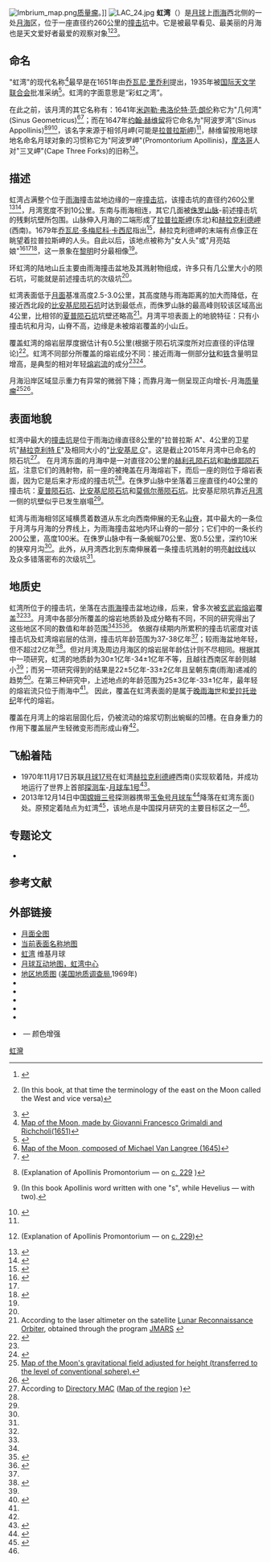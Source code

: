 {{Infobox Lunar mare
|name=虹灣
|image=[[Image:Wac_sinus_iridum300m.png|240px]]
|caption=[[月球勘測軌道飛行器|月球勘測軌道飛行器]]拍攝
|latitude=44.1
|N_or_S=N
|longitude=31.5
|E_or_W=W
|diameter=236公里
|eponym=彩虹海灣
}}
{{Location map
| {{Moon}}
| width      = 245
| float      = right
| border     = none
| caption    = 虹湾所处[[月球正面|月球正面]]的位置
| alt        = 虹湾的位置
| AlternativeMap =Moon_nearside_LRO_color_mosaic_(bright).png
| mark       = Flashspot.gif
| marksize   = 11
| lat_deg    = 64.1
| lat_dir    = N
| lon_deg    = 66
| lon_dir    = W
}}
[[Image:Imbrium_map.png|thumb]][[质量瘤|质量瘤]]。]]
[[Image:LAC_24.jpg|thumb]]
'''虹湾'''（{{lang-la|Sinus Iridum}}）是[[月球|月球]]上[[雨海|雨海]]西北侧的一处[[月海|月海]]区，位于一座直径约260公里的[[撞击坑|撞击坑]]中。它是被最早看见、最美丽的月海也是天文爱好者最爱的观察对象<ref name=Wlasuk_2000>{{cite book
 |title   =Observing the Moon
 |volume  =1
 |url     =http://books.google.com/books?id=TWtLIOlPwS4C&pg=PT89&dq=Iridum
 |author  =Wlasuk P. T.
 |date    =2000
 |publisher  =Springer Science & Business Media
 |pages       =78–79
 |isbn        =978-1-852-33193-1
}}</ref><ref name=Elger_1895>{{cite book
 |title      =The Moon. A Full Description and Map of its Principal Physical Features
 |author     =Elger T. G.
 |location   =London
 |publisher  =Georg Philip & Son
 |date       =1895
 |url        =http://archive.org/stream/moonfulldescript00elgeuoft#page/80/mode/1up
 |pages      =18, 80–81
}} (In this book, at that time the terminology of the east on the Moon called the West and vice versa)</ref><ref name=Dutch_2007>{{cite web
 |url         = http://www.uwgb.edu/dutchs/GeolColBk/SinusIridium.HTM
 |title       = Sinus Iridium, Moon
 |author      = Steven Dutch
 |publisher   = University of Wisconsin-Green Bay
 |date        = 2007-12-17
 |accessdate  = 2015-06-09
 |archiveurl  = https://archive.is/20130305220928/http://www.uwgb.edu/dutchs/GeolColBk/SinusIridium.HTM
 |archivedate = 2013-03-05
 |deadurl     = yes
}}</ref>。

==命名==
"虹湾"的现代名称<ref>[[:commons:File:Riccioli1651MoonMap.jpg|Map of the Moon, made by Giovanni Francesco Grimaldi and Richcholi(1651)]]</ref>最早是在1651年由[[乔瓦尼·巴蒂斯塔·里乔利|乔瓦尼·里乔利]]提出，1935年被[[国际天文学联合会|国际天文学联合会]]批准采纳<ref name=gazetteer>{{cite web
 |url        =http://planetarynames.wr.usgs.gov/Feature/5565
 |title        =Sinus Iridum
 |work        =Gazetteer of Planetary Nomenclature
 |publisher        =International Astronomical Union (IAU) Working Group for Planetary System Nomenclature (WGPSN)
 |date        =2010-10-18
 |accessdate        =2014-11-08
 |archiveurl        =https://archive.is/20150608003243/http://planetarynames.wr.usgs.gov/Feature/5565
 |archivedate        =2015-06-08
 |deadurl        =no
 }}</ref>。虹湾的字面意思是“彩虹之湾”。

在此之前，该月湾的其它名称有：1641年[[米迦勒·弗洛伦特·范·朗伦|米迦勒·弗洛伦特·范·朗伦]]称它为"几何湾"(Sinus Geometricus)<ref>[[:commons:File:Langrenus_map_of_the_Moon_1645.jpg|Map of the Moon, composed of Michael Van Langree (1645)]]</ref><ref name=Whitaker_2003_Langrenus>{{cite book
 |title   =Mapping and Naming the Moon: A History of Lunar Cartography and Nomenclature
 |author  =Whitaker E. A.
 |publisher=Cambridge University Press
 |date    =2003
 |isbn    =9780521544146
 |url     =http://books.google.com/books?id=aV1i27jDYL8C&pg=PA200&dq=Geometricus
 |pages   =200
 |bibcode =2003mnm..book.....W
}}</ref>；而在1647年[[约翰·赫维留|约翰·赫维留]]将它命名为"阿波罗湾"(Sinus Appollinis)<ref name=Hevelius_1647>{{cite book
 |author       = [[约翰·赫维留|Hevelius J.]]
 |title        = Selenographia sive Lunae descriptio
 |location     = Gedani
 |publisher    = Hünefeld
 |date         = 1647
 |pages        = 226–227, 229
 |doi          = 10.3931/e-rara-238
 |url          = http://www.e-rara.ch/zut/content/pageview/160524
 |access-date  = 2016-04-26
 |archive-date = 2018-06-30
 |archive-url  = https://web.archive.org/web/20180630104913/https://www.e-rara.ch/zut/content/pageview/160524
 |dead-url     = no
}} (Explanation of Apollinis Promontorium — on [http://www.e-rara.ch/zut/content/pageview/160528 с. 229] {{Wayback|url=http://www.e-rara.ch/zut/content/pageview/160528 |date=20201127014031 }})</ref><ref name=Whitaker_2003_Hevelius>{{cite book
 |title   =Mapping and Naming the Moon: A History of Lunar Cartography and Nomenclature
 |author  =Whitaker E. A.
 |publisher=Cambridge University Press
 |date    =2003
 |isbn    =9780521544146
 |url     =http://books.google.com/books?id=aV1i27jDYL8C&pg=PA202&dq=Iridum
 |pages   =202
 |bibcode =2003mnm..book.....W
}} (In this book Apollinis word written with one "s", while Hevelius — with two).</ref><ref name=Ferguson_1811>{{cite book
 |author  =Ferguson J., Brewster D.
 |title   =Ferguson's Astronomy Explained Upon Sir Isaac Newton's Principles
 |location=Edinburgh
 |date    =1811
 |pages   =248
 |url     =http://books.google.com/books?id=ddQyAQAAMAAJ&pg=PA248&dq=Apollinis
}}</ref>，该名字来源于相邻月岬(可能是[[拉普拉斯岬|拉普拉斯岬]])<ref name=Whitaker_2003_Hevelius/>，赫维留按用地球地名命名月球对象的习惯称它为"阿波罗岬"(Promontorium Apollinis)，[[摩洛哥|摩洛哥]]人对"三叉岬"(Cape Three Forks)的旧称<ref name=Hevelius_1647>{{cite book
 |author  =[[约翰·赫维留|Hevelius J.]]
 |title   =Selenographia sive Lunae descriptio
 |location=Gedani
 |publisher=Hünefeld
 |date    =1647
 |pages   =226–227, 229
 |doi     =10.3931/e-rara-238
 |url     =http://www.e-rara.ch/zut/content/pageview/160524
}} (Explanation of Apollinis Promontorium — on [http://www.e-rara.ch/zut/content/pageview/160528 с. 229])</ref>。

==描述==
虹湾占满整个位于[[雨海|雨海]]撞击盆地边缘的一座[[撞击坑|撞击坑]]，该撞击坑的直径约260公里<ref name=Wagner_2002>{{cite journal
 |author       = Wagner, R.; Head, J. W.; Wolf, U.; Neukum, G.
 |title        = Stratigraphic sequence and ages of volcanic units in the Gruithuisen region of the Moon
 |date         = 2002
 |journal      = Journal of Geophysical Research (Planets)
 |volume       = 107
 |issue        = E11
 |bibcode      = 2002JGRE..107.5104W
 |doi          = 10.1029/2002JE001844
 |url          = http://onlinelibrary.wiley.com/doi/10.1029/2002JE001844/epdf
 |access-date  = 2016-04-26
 |archive-date = 2016-05-13
 |archive-url  = https://web.archive.org/web/20160513141835/http://onlinelibrary.wiley.com/doi/10.1029/2002JE001844/epdf
 |dead-url     = no
}}</ref><ref name=Wood_2006>{{cite web
 |url         = http://www.lpod.org/?m=20060820
 |title       = Out the Porthole
 |author      = Chuck Wood
 |publisher   = lpod.org
 |date        = 2006-08-20
 |accessdate  = 2015-06-10
 |archiveurl  = https://archive.is/20130415061511/http://www.lpod.org/?m=20060820
 |archivedate = 2013-04-15
 |deadurl     = yes
}}</ref>，月湾宽度不到10公里。东南与雨海相连，其它几面被[[侏罗山脉_(月球)|侏罗山脉]]-前述撞击坑的残剩坑壁所包围。山脉伸入月海的二端形成了[[拉普拉斯岬|拉普拉斯岬]](东北)和[[赫拉克利德岬|赫拉克利德岬]](西南)。1679年[[乔瓦尼·多梅尼科·卡西尼|乔瓦尼·多梅尼科·卡西尼]]指出<ref name=Cassini_1679>{{cite web
 |url         = http://www.bl.uk/learning/artimages/maphist/minds/moonextract/moon.html
 |title       = Giovanni Domenico Cassini. Map of the moon, 1679
 |publisher   = The British Library
 |accessdate  = 2015-06-10
 |archiveurl  = https://www.webcitation.org/6ZC8Cwu5x?url=http://www.bl.uk/learning/artimages/maphist/minds/moonextract/moon.html
 |archivedate = 2015-06-11
 |deadurl     = no
}}</ref>，赫拉克利德岬的末端有点像正在眺望着拉普拉斯岬的人头。自此以后，该地点被称为"女人头"或"月亮姑娘"<ref name=Whitaker_2003_Cassini>{{cite book
 |title   =Mapping and Naming the Moon: A History of Lunar Cartography and Nomenclature
 |author  =Whitaker E. A.
 |publisher=Cambridge University Press
 |date    =2003
 |isbn    =9780521544146
 |url     =http://books.google.com/books?id=aV1i27jDYL8C&pg=PA79&dq=head
 |pages   =79
 |bibcode =2003mnm..book.....W
}}</ref><ref name=Elger_1895/><ref name=Bakay_2010>{{cite web
 |url         = http://www.realsky.ru/articles/unknown-moon/237-sinus-iridum
 |title       = Sinus Iridum
 |author      = Roman Buckeye
 |publisher   = RealSky.ru
 |date        = 2010-11
 |accessdate  = 2015-06-10
 |archiveurl  = https://www.webcitation.org/6ZB6kkGHx?url=http://www.realsky.ru/articles/unknown-moon/237-sinus-iridum
 |archivedate = 2015-06-10
 |deadurl     = yes
}}</ref>，这一景象在[[黎明|黎明]]时分最相像<ref name=Wlasuk_2000/>。

环虹湾的陆地山丘主要由雨海撞击盆地及其溅射物组成，许多只有几公里大小的陨石坑，可能就是前述撞击坑的次级坑<ref name=Wagner_2002/>。

虹湾表面低于[[月面学|月面]]基准高度2.5-3.0公里，其高度随与雨海距离的加大而降低，在接近西北段的[[比安基尼陨石坑|比安基尼陨石坑]]时达到最低点，而侏罗山脉的最高峰则较该区域高出4公里，比相邻的[[夏普陨石坑|夏普陨石坑]]坑壁还略高<ref name=JMARS>According to the laser altimeter on the satellite [[月球勘测轨道飞行器|Lunar Reconnaissance Orbiter]], obtained through the program [http://jmars.asu.edu JMARS] {{Wayback|url=http://jmars.asu.edu/ |date=20190122103100 }}</ref>。月湾平坦表面上的地貌特征：只有小撞击坑和月沟，山脊不高，边缘是未被熔岩覆盖的小山丘。

覆盖虹湾的熔岩层厚度据估计有0.5公里(根据于陨石坑深度所对应直径的评估理论)<ref name=Qiao_2014>{{cite journal
 |author =Qiao, Le; Xiao, Long; Zhao, Jiannan; Huang, Qian; Haruyama, Junichi
 |title  =Geological features and evolution history of Sinus Iridum, the Moon
 |date   =2014
 |journal=Planetary and Space Science
 |volume =101
 |pages  =37–52
 |bibcode=2014P&SS..101...37Q
 |doi    =10.1016/j.pss.2014.06.007
}}</ref>。虹湾不同部分所覆盖的熔岩成分不同：接近雨海一侧部分[[钛|钛]]和[[铁|铁]]含量明显增高，是典型的相对年轻[[熔岩流|熔岩流]]的成分<ref name=Qiao_2014/><ref name=Bugiolacchi_2008>{{cite journal
 |author =Bugiolacchi, R.; Guest, J. E.
 |title  =Compositional and temporal investigation of exposed lunar basalts in the Mare Imbrium region
 |date   =2008
 |journal=Icarus
 |volume =197
 |issue  =1
 |pages  =1–18
 |bibcode=2008Icar..197....1B
 |doi    =10.1016/j.icarus.2008.04.001
}}</ref>。

月海沿岸区域显示重力有异常的微弱下降；而靠月海一侧呈现正向增长-月海[[质量瘤|质量瘤]]<ref>[[:commons:File:MoonLP150Q_grav_150.jpg|Map of the Moon's gravitational field adjusted for height (transferred to the level of conventional sphere).]]</ref><ref name=Chen_2010>{{cite journal
 |author       = Chen, Shengbo; Meng, Zhiguo; Cui, Tengfei; Lian, Yi; Wang, Jingran; Zhang, Xuqing
 |title        = Geologic investigation and mapping of the Sinus Iridum quadrangle from Clementine, SELENE, and Chang’e-1 data
 |date         = 2010
 |journal      = Science China Physics, Mechanics and Astronomy
 |volume       = 53
 |issue        = 12
 |pages        = 2179–2187
 |bibcode      = 2010ScChG..53.2179C
 |doi          = 10.1007/s11433-010-4160-5
 |url          = http://www.researchgate.net/publication/225629959
 |access-date  = 2016-04-26
 |archive-date = 2016-04-27
 |archive-url  = https://web.archive.org/web/20160427082618/https://www.researchgate.net/publication/225629959
 |dead-url     = no
}}</ref>。

==表面地貌==
虹湾中最大的[[撞击坑|撞击坑]]是位于雨海边缘直径8公里的"拉普拉斯 A"、4公里的卫星坑"[[赫拉克利特环形山|赫拉克利特 E]]"及相同大小的"[[比安基尼陨石坑|比安基尼 G]]"。这是截止2015年月湾中已命名的陨石坑<ref>According to [http://planetarynames.wr.usgs.gov Directory МАС] {{Wayback|url=http://planetarynames.wr.usgs.gov/ |date=20150526164842 }} ([http://planetarynames.wr.usgs.gov/images/Lunar/lac_24_wac.pdf Map of the region] {{Wayback|url=http://planetarynames.wr.usgs.gov/images/Lunar/lac_24_wac.pdf |date=20160305150521 }})</ref>。
在月湾东面的月海中是一对直径20公里的[[赫利孔陨石坑|赫利孔陨石坑]]和[[勒维耶陨石坑|勒维耶陨石坑]]，注意它们的溅射物，前一座的被掩盖在月海熔岩下，而后一座的则位于熔岩表面，因为它是后来才形成的撞击坑<ref name=Wood_2006/>。在侏罗山脉中坐落着三座直径约40公里的撞击坑：[[夏普陨石坑|夏普陨石坑]]、[[比安基尼陨石坑|比安基尼陨石坑]]和[[莫佩尔蒂陨石坑|莫佩尔蒂陨石坑]]。比安基尼陨坑靠近[[月湾|月湾]]一侧的坑壁似乎已发生崩塌<ref name=Wood_2006/>。

虹湾与雨海相邻区域横贯着数道从东北向西南伸展的无名[[皱岭|山脊]]，其中最大的一条位于月湾与月海的分界线上，为雨海撞击盆地内环山脊的一部分；它们中的一条长约200公里，高度100米。在侏罗山脉中有一条蜿蜒70公里、宽0.5公里，深约10米的狭窄月沟<ref name=Qiao_2014/>。此外，从月湾西北到东南伸展着一条撞击坑溅射的明亮[[射纹系统|射纹线]]以及众多错落密布的次级坑<ref name=Wood_2006/>。

==地质史==
虹湾所位于的撞击坑，坐落在古[[雨海|雨海]]撞击盆地边缘，后来，曾多次被[[玄武岩|玄武岩]][[熔岩|熔岩]]覆盖<ref name=Qiao_2014/><ref name=Wagner_2002/>。月湾中各部分所覆盖的熔岩地质龄及成分略有不同，不同的研究得出了这些地区不同的数值和年龄范围<ref name=Qiao_2014/><ref name=Hiesinger_2011>{{cite book
 |title       = Recent Advances and Current Research Issues in Lunar Stratigraphy
 |section     = Ages and stratigraphy of lunar mare basalts: A synthesis
 |chapterurl  = http://www.planetary.brown.edu/pdfs/3759.pdf
 |author      = Hiesinger H., Head J. W., Wolf U., Jaumann R., Neukum G.
 |editor      = W. A. Ambrose, D. A. Williams
 |date        = 2011
 |publisher   = Geological Society of America
 |series      = Geological Society of America Special Paper 477
 |pages       = 18–21
 |isbn        = 978-0-8137-2477-5
 |doi         = 10.1130/2011.2477(01)
 |deadurl     = yes
 |archiveurl  = https://web.archive.org/web/20130129104137/http://www.planetary.brown.edu/pdfs/3759.pdf
 |archivedate = 2013-01-29
 |access-date = 2016-04-26
}}</ref><ref name=Bugiolacchi_2008>{{cite journal
 |author =Bugiolacchi, R.; Guest, J. E.
 |title  =Compositional and temporal investigation of exposed lunar basalts in the Mare Imbrium region
 |date   =2008
 |journal=Icarus
 |volume =197
 |issue  =1
 |pages  =1–18
 |bibcode=2008Icar..197....1B
 |doi    =10.1016/j.icarus.2008.04.001
}}</ref>。
依据存续期内所累积的撞击坑密度对该撞击坑及虹湾熔岩层的估测，撞击坑年龄范围为37-38亿年<ref name=Wagner_2002/>；较雨海盆地年轻，但不超过2亿年<ref name=Merle_2014>{{cite journal
 |author  =Merle, R. E.; Nemchin, A. A.; Grange, M. L.; Whitehouse, M. J.; Pidgeon, R. T.
 |title   =High resolution U-Pb ages of Ca-phosphates in Apollo 14 breccias: Implications for the age of the Imbrium impact
 |journal =Meteoritics & Planetary Science
 |volume  =49
 |issue   =12
 |pages   =2241–2251
 |date    =2014
 |doi     =10.1111/maps.12395
 |bibcode =2014M&PS...49.2241M
}}</ref>。但对月湾及周边月海区的熔岩层年龄估计则不尽相同。根据其中一项研究，虹湾的地质龄为30±1亿年-34±1亿年不等，且越往西南区年龄则越小<ref name=Hiesinger_2011/>；而另一项研究得到的结果是22±5亿年-33±2亿年且呈朝东南(雨海)递减的趋势<ref name=Bugiolacchi_2008>{{cite journal
 |author =Bugiolacchi, R.; Guest, J. E.
 |title  =Compositional and temporal investigation of exposed lunar basalts in the Mare Imbrium region
 |date   =2008
 |journal=Icarus
 |volume =197
 |issue  =1
 |pages  =1–18
 |bibcode=2008Icar..197....1B
 |doi    =10.1016/j.icarus.2008.04.001
}}</ref>。在第三种研究中，上述地点的年龄范围为25±3亿年-33±1亿年，最年轻的熔岩流只位于雨海中<ref name=Qiao_2014/>。
因此，覆盖在虹湾表面的是属于[[晚雨海世|晚雨海世]]和[[爱拉托逊纪|爱拉托逊纪]]年代的熔岩。

覆盖在月湾上的熔岩层固化后，仍被流动的熔浆切割出蜿蜒的凹槽。在自身重力的作用下覆盖层产生轻微变形而形成山脊<ref name=Qiao_2014/>。

==飞船着陆==
* 1970年11月17日苏联[[月球17号|月球17号]]在虹湾[[赫拉克利德岬|赫拉克利德岬]]西南({{Coord|38.2376|N|35.0016|W|globe:Moon|nogoogle=1|noosm=1|name=Lunokhod 1 (landing place)}})实现软着陆，并成功地运行了世界上首部[[探测车|探测车]]-[[月球车1号|月球车1号]]<ref name=Lawrence_2013>{{cite web
 |url  =http://lroc.sese.asu.edu/posts/650
 |title  =LROC Coordinates of Robotic Spacecraft - 2013 Update
 |author  =Samuel Lawrence
 |publisher  =lroc.sese.asu.edu
 |date  =2013-09-24
 |accessdate  =2015-06-09
 |archiveurl  =https://web.archive.org/web/20150509061816/http://lroc.sese.asu.edu/posts/650
 |archivedate  =2015-05-09
 |deadurl  =yes
 }}</ref>。
* 2013年12月14日中国[[嫦娥三号|嫦娥三号]]探测器携带[[玉兔号月球车|玉兔号月球车]]<ref name=NASA_Change_3>{{cite web
 |title =NASA Images of Chang'e 3 Landing Site
 |url =http://www.nasa.gov/content/nasa-images-of-change-3-landing-site
 |publisher =NASA
 |date =2013-12-30
 |accessdate =2015-06-09
 |archiveurl =https://archive.is/20140101053040/http://www.nasa.gov/content/nasa-images-of-change-3-landing-site/%23.UsOn-H3LfK4
 |archivedate =2014-01-01
 |deadurl =no
 }}</ref>降落在虹湾东面({{Coord|44.1214|N|19.5116|W|globe:Moon|nogoogle=1|noosm=1|name=Chang'e-3}})处。原预定着陆点为虹湾<ref name=Cyranoski_2013>{{cite web
 |url  =http://www.nature.com/news/china-lands-rover-on-moon-1.14377
 |title  =China lands rover on Moon
 |author  =David Cyranoski
 |publisher  =www.nature.com
 |date  =2013-12-15
 |accessdate  =2015-06-11
 |archiveurl  =https://web.archive.org/web/20140307234721/http://www.nature.com/news/china-lands-rover-on-moon-1.14377
 |archivedate  =2014-03-07
 |deadurl  =no
 |doi  =10.1038/nature.2013.14377
 }}</ref>，该地点是中国探月研究的主要目标区之一<ref name=Qiao_2014/>。

==专题论文==
* {{cite journal
 |author =乔乐;肖龙; 赵健楠; 黄倩; 春山淳一
 |title  =《月球地质特征及虹湾演变史》
 |date   =2014
 |journal=中国地质大学(武汉)行星科学研究所
 |volume =101
 |pages  =37–52
 |bibcode=2014P&SS..101...37Q
 |doi    =10.1016/j.pss.2014.06.007
}}

==参考文献==
{{reflist|2|refs=}}

==外部链接==
* [http://www.lunarrepublic.com/atlas/sections/b2.shtml 月面全图] {{Wayback|url=http://www.lunarrepublic.com/atlas/sections/b2.shtml |date=20120311185945 }}
* [http://planetarynames.wr.usgs.gov/images/Lunar/lac_24_wac.pdf 当前表面名称地图]{{Wayback|url=http://planetarynames.wr.usgs.gov/images/Lunar/lac_24_wac.pdf |date=20160305150521 }}
* [http://the-moon.wikispaces.com/Sinus+Iridum 虹湾] {{Wayback|url=http://the-moon.wikispaces.com/Sinus+Iridum |date=20180531124623 }} 维基月球
* [http://wms.lroc.asu.edu/lroc?projection=ORTHO&c_lon=-31.5&c_lat=44.5&resolution=406.54271004565226&layers=WAC_NEARSIDE_NOSLEW 月球互动地图，虹湾中心] {{Wayback|url=http://wms.lroc.asu.edu/lroc?projection=ORTHO&c_lon=-31.5&c_lat=44.5&resolution=406.54271004565226&layers=WAC_NEARSIDE_NOSLEW |date=20210417154533 }}
* [http://www.lpi.usra.edu/resources/mapcatalog/usgs/I602 地区地质图] {{Wayback|url=http://www.lpi.usra.edu/resources/mapcatalog/usgs/I602 |date=20210417160200 }} ([[美国地质调查局|美国地质调查局]],1969年)
* {{cite web
 |url         = http://www.realsky.ru/articles/unknown-moon/237-sinus-iridum
 |title       = 《虹湾》
 |author      = Roman Bakay
 |publisher   = RealSky.ru
 |date        = 2010-11
 |archiveurl  = https://www.webcitation.org/6ZB6kkGHx?url=http://www.realsky.ru/articles/unknown-moon/237-sinus-iridum
 |archivedate = 2015-06-10
 |deadurl     = yes
 |access-date = 2016-04-26
}}
* {{cite web
 |url         =http://lroc.sese.asu.edu/posts/718
 |title         =《漫游的好地方!》
 |author         =Mark Robinson
 |publisher         =lroc.sese.asu.edu
 |date         =2013-11-22
 |archiveurl         =https://web.archive.org/web/20150508141216/http://lroc.sese.asu.edu/posts/718
 |archivedate         =2015-05-08
 |deadurl         =no
 |access-date         =2016-04-26
 }}
* {{cite web
 |url=http://www.nasa.gov/mission_pages/LRO/multimedia/lroimages/lroc-20101015-sinus-iridum.html
 |title=《虹湾-下一目标?》
 |publisher=NASA
 |date=2010-10-15
 |archiveurl=https://archive.is/20131216151915/http://www.nasa.gov/mission_pages/LRO/multimedia/lroimages/lroc-20101015-sinus-iridum.html
 |archivedate=2013-12-16
 |deadurl=no
 |access-date=2016-04-26
 }}
* {{cite web
 |url         = http://www.lpod.org/?m=20060820
 |title       = 《舷窗之外》
 |author      = Chuck Wood
 |publisher   = lpod.org
 |date        = 2006-08-20
 |archiveurl  = https://archive.is/20130415061511/http://www.lpod.org/?m=20060820
 |archivedate = 2013-04-15
 |deadurl     = yes
 |access-date = 2016-04-26
}}
* {{cite web
 |url         = http://www.lpod.org/?m=20071231
 |title       = 《明暗虹湾》
 |author      = Chuck Wood
 |publisher   = lpod.org
 |date        = 2007-12-31
 |archiveurl  = https://archive.is/20150610002541/http://www.lpod.org/?m=20071231
 |archivedate = 2015-06-10
 |deadurl     = yes
 |df          = 
 |access-date = 2016-04-26
}}
* {{cite web
 |url         = http://www.lpod.org/?m=20070315
 |title       = 《多彩之湾!》
 |author      = John McConnell
 |publisher   = lpod.org
 |date        = 2007-03-15
 |archiveurl  = https://archive.is/20150610000459/http://www.lpod.org/?m=20070315
 |archivedate = 2015-06-10
 |deadurl     = yes
 |df          = 
 |access-date = 2016-04-26
}} — 颜色增强 


{{月海}}

[[Category:月海|虹灣]]